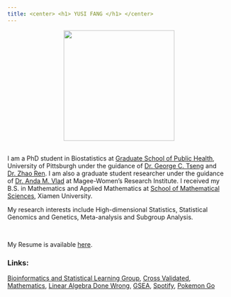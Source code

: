 ```yaml
---
title: <center> <h1> YUSI FANG </h1> </center>
---
```


<center>![](img/me4.jpg){width=250px}</center>



<br>
I am a PhD student in Biostatistics at [Graduate School of Public Health](https://www.publichealth.pitt.edu/), University of Pittsburgh under the guidance of [Dr. George C. Tseng](http://www.pitt.edu/~ctseng/) and [Dr. Zhao Ren](http://www.pitt.edu/~zren/). I am also a graduate student researcher under the guidance of [Dr. Anda M. Vlad](https://mageewomens.org/investigator/anda-m-vlad-md-ph-d) at Magee-Women's Research Institute. I received my B.S. in Mathematics and Applied Mathematics at [School of Mathematical Sciences](http://math.xmu.edu.cn/en/), Xiamen University.  

My research interests include High-dimensional Statistics, Statistical Genomics and Genetics, Meta-analysis and Subgroup Analysis.

<br>

My Resume is available [here](downloads/Yusi_s_Resume_2022_03.pdf).


### Links:

[Bioinformatics and Statistical Learning Group](https://tsenglab.biostat.pitt.edu), [Cross Validated](https://stats.stackexchange.com/),  [Mathematics](https://math.stackexchange.com),  [Linear Algebra Done Wrong](http://www.math.brown.edu/~treil/papers/LADW/LADW.html),  [GSEA](http://software.broadinstitute.org/gsea/index.jsp), [Spotify](https://open.spotify.com/playlist/4qxAPddWh9aiPXfSn52Qd5?si=FRvk_xHVTImQIJL7KOUV4A), [Pokemon Go](https://www.pokemongo.com/en-us/)